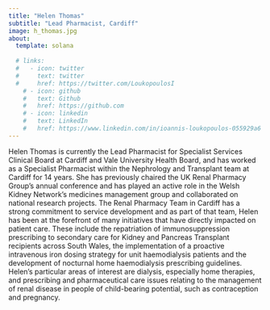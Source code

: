 ```yaml
---
title: "Helen Thomas"
subtitle: "Lead Pharmacist, Cardiff"
image: h_thomas.jpg
about:
  template: solana
  
  # links:
  #   - icon: twitter
  #     text: twitter
  #     href: https://twitter.com/LoukopoulosI
    # - icon: github
    #   text: Github
    #   href: https://github.com
    # - icon: linkedin
    #   text: LinkedIn
    #   href: https://www.linkedin.com/in/ioannis-loukopoulos-055929a6
---
```


Helen Thomas is currently the Lead Pharmacist for Specialist Services Clinical Board at Cardiff and Vale University Health Board, and has worked as a Specialist Pharmacist within the Nephrology and Transplant team at Cardiff for 14 years. She has previously chaired the UK Renal Pharmacy Group's annual conference and has played an active role in the Welsh Kidney Network's medicines management group and collaborated on national research projects. The Renal Pharmacy Team in Cardiff has a strong commitment to service development and as part of that team, Helen has been at the forefront of many initiatives that have directly impacted on patient care. These include the repatriation of immunosuppression prescribing to secondary care for Kidney and Pancreas Transplant recipients across South Wales, the implementation of a proactive intravenous iron dosing strategy for unit haemodialysis patients and the development of nocturnal home haemodialysis prescribing guidelines. Helen's particular areas of interest are dialysis, especially home therapies, and prescribing and pharmaceutical care issues relating to the management of renal disease in people of child-bearing potential, such as contraception and pregnancy.

 
